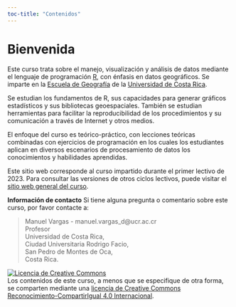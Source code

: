 ```yaml
---
toc-title: "Contenidos"
---
```


# Bienvenida {.unnumbered}
Este curso trata sobre el manejo, visualización y análisis de datos mediante el lenguaje de programación [R](https://www.r-project.org/), con énfasis en datos geográficos. Se imparte en la [Escuela de Geografía](https://www.geografia.fcs.ucr.ac.cr/) de la [Universidad de Costa Rica](https://www.ucr.ac.cr/).

Se estudian los fundamentos de R, sus capacidades para generar gráficos estadísticos y sus bibliotecas geoespaciales. También se estudian herramientas para facilitar la reproducibilidad de los procedimientos y su comunicación a través de Internet y otros medios.

El enfoque del curso es teórico-práctico, con lecciones teóricas combinadas con ejercicios de programación en los cuales los estudiantes aplican en diversos escenarios de procesamiento de datos los conocimientos y habilidades aprendidas.

Este sitio web corresponde al curso impartido durante el primer lectivo de 2023. Para consultar las versiones de otros ciclos lectivos, puede visitar el [sitio web general del curso](https://gf0604-procesamientodatosgeograficos.github.io/).

**Información de contacto**
Si tiene alguna pregunta o comentario sobre este curso, por favor contacte a:

> Manuel Vargas - manuel.vargas_d\@ucr.ac.cr\
> Profesor\
> Universidad de Costa Rica,\
> Ciudad Universitaria Rodrigo Facio,\
> San Pedro de Montes de Oca,\
> Costa Rica.

<a rel="license" href="http://creativecommons.org/licenses/by-sa/4.0/"><img src="https://i.creativecommons.org/l/by-sa/4.0/88x31.png" alt="Licencia de Creative Commons" style="border-width:0"/></a><br />Los contenidos de este curso, a menos que se especifique de otra forma, se comparten mediante una <a rel="license" href="http://creativecommons.org/licenses/by-sa/4.0/">licencia de Creative Commons Reconocimiento-CompartirIgual 4.0 Internacional</a>.
